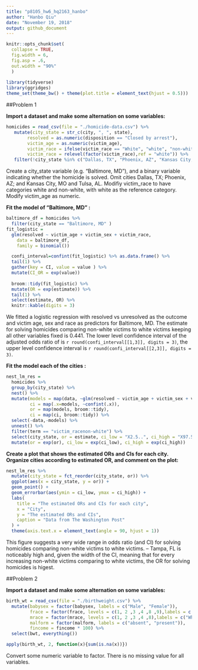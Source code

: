 ```yaml
---
title: "p8105_hw6_hq2163_hanbo"
author: "Hanbo Qiu"
date: "November 19, 2018"
output: github_document
---
```


```r
knitr::opts_chunk$set(
  collapse = TRUE,
  fig.width = 6,
  fig.asp = .6,
  out.width = "90%"
  )
  
library(tidyverse)
library(ggridges)
theme_set(theme_bw() + theme(plot.title = element_text(hjust = 0.5)))
```

##Problem 1

**Import a dataset and make some alternation on some variables:**

```r
homicides = read_csv(file = "./homicide-data.csv") %>% 
   mutate(city_state = str_c(city, ", ", state),
        resolved = as.numeric(disposition == "Closed by arrest"),
        victim_age = as.numeric(victim_age),
        victim_race = ifelse(victim_race == "White", "white", "non-white"), 
        victim_race = relevel(factor(victim_race),ref = "white")) %>% 
   filter(!city_state %in% c("Dallas, TX", "Phoenix, AZ", "Kansas City, MO", "Tulsa, AL"))
```

Create a city_state variable (e.g. “Baltimore, MD”), and a binary variable indicating whether the homicide is solved. Omit cities Dallas, TX; Phoenix, AZ; and Kansas City, MO and Tulsa, AL. Modifiy victim_race to have categories white and  non-white, with white as the reference category. Modify victim_age as numeric.

**Fit the model of "Baltimore, MD" :**

```r
baltimore_df = homicides %>% 
  filter(city_state == "Baltimore, MD" )
fit_logistic = 
  glm(resolved ~ victim_age + victim_sex + victim_race, 
    data = baltimore_df, 
    family = binomial()) 

  confi_interval=confint(fit_logistic) %>% as.data.frame() %>% 
  tail(1) %>% 
  gather(key = CI, value = value ) %>% 
  mutate(CI_OR = exp(value))
  
  broom::tidy(fit_logistic) %>% 
  mutate(OR = exp(estimate)) %>% 
  tail(1) %>% 
  select(estimate, OR) %>% 
  knitr::kable(digits = 3)
```

We fitted a logistic regression with resolved vs unresolved as the outcome and victim age, sex and race as predictors for Baltimore, MD. The estimate for solving homicides comparing non-white victims to white victims keeping all other variables fixed is 0.441. The lower level confidence interval of the adjusted odds ratio of is `r round(confi_interval[[1,3]], digits = 3)`, the upper level confidence interval is `r round(confi_interval[[2,3]], digits = 3)`.

**Fit the model each of the cities :**

```r
nest_lm_res =
  homicides %>% 
  group_by(city_state) %>% 
  nest() %>% 
  mutate(models = map(data, ~glm(resolved ~ victim_age + victim_sex + victim_race, data = .x, family = binomial())),
         ci = map(.x=models, ~confint(.x)),
         or = map(models, broom::tidy),
         ci = map(ci, broom::tidy)) %>% 
  select(-data,-models) %>% 
  unnest() %>% 
  filter(term == "victim_racenon-white") %>% 
  select(city_state, or = estimate, ci_low = "X2.5..", ci_high = "X97.5..") %>% 
  mutate(or = exp(or), ci_low = exp(ci_low), ci_high = exp(ci_high))
```

**Create a plot that shows the estimated ORs and CIs for each city. Organize cities according to estimated OR, and comment on the plot:**

```r
nest_lm_res %>% 
  mutate(city_state = fct_reorder(city_state, or)) %>% 
  ggplot(aes(x = city_state, y = or)) + 
  geom_point() + 
  geom_errorbar(aes(ymin = ci_low, ymax = ci_high)) + 
  labs(
    title = "The estimated ORs and CIs for each city",
    x = "City",
    y = "The estimated ORs and CIs",
    caption = "Data from The Washington Post"
  ) +
  theme(axis.text.x = element_text(angle = 90, hjust = 1))
```

This figure suggests a very wide range in odds ratio (and CI) for solving homicides comparing non-white victims to white victims.  -- Tampa, FL is noticeably high and, given the width of the CI, meaning that for every increasing non-white victims comparing to white victims, the OR for solving homicides is higest. 

##Problem 2

**Import a dataset and make some alternation on some variables:**

```r
birth_wt = read_csv(file = "./birthweight.csv") %>% 
  mutate(babysex = factor(babysex, labels = c("Male", "Female")),
         frace = factor(frace, levels = c(1, 2 ,3 ,4 ,8 ,9),labels = c("White", "Black", "Asian", "Puerto Rican", "Other", "Unknown")),
         mrace = factor(mrace, levels = c(1, 2 ,3 ,4 ,8),labels = c("White", "Black", "Asian", "Puerto Rican", "Other")),
         malform = factor(malform, labels = c("absent", "present")),
         fincome = fincome * 100) %>% 
  select(bwt, everything())

apply(birth_wt, 2, function(x){sum(is.na(x))})
```

Convert some numeric variable to factor. There is no missing value for all variables.
